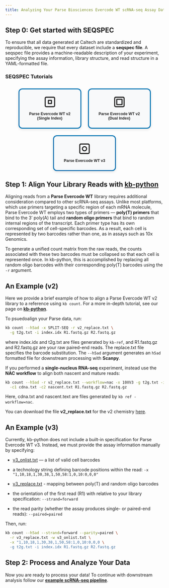 ```yaml
---
title: Analyzing Your Parse Biosciences Evercode WT scRNA-seq Assay Data
---
```


## Step 0: Get started with SEQSPEC
To ensure that all data generated at Caltech are standardized and reproducible, we require that every dataset include a **seqspec file**. A seqspec file provides a machine-readable description of your experiment, specifying the assay information, library structure, and read structure in a YAML-formatted file.

### SEQSPEC Tutorials
```{=html}
<div class="tech-selector">
  <!-- Parse Row -->
  <div class="tech-row">
    <button class="tech-btn tech-parse" data-link="seqspec/webpages/Parse/parse_v2_single.html">
      <svg xmlns="http://www.w3.org/2000/svg" width="40" height="40" viewBox="0 0 24 24" fill="none" stroke="currentColor" stroke-width="2" stroke-linecap="round" stroke-linejoin="round"><rect x="3" y="3" width="18" height="18" rx="2" ry="2"/><path d="M9 9h6v6H9z"/></svg>
      <h3>Parse Evercode WT v2 (Single Index)</h3>
    </button>
    <button class="tech-btn tech-parse" data-link="seqspec/webpages/Parse/parse_v2_dual.html">
      <svg xmlns="http://www.w3.org/2000/svg" width="40" height="40" viewBox="0 0 24 24" fill="none" stroke="currentColor" stroke-width="2" stroke-linecap="round" stroke-linejoin="round"><rect x="3" y="3" width="18" height="18" rx="2" ry="2"/><path d="M7 7h10v10H7z"/></svg>
      <h3>Parse Evercode WT v2 (Dual Index)</h3>
    </button>
    <button class="tech-btn tech-parse" data-link="seqspec/webpages/parse/parse_v3.html">
      <svg xmlns="http://www.w3.org/2000/svg" width="40" height="40" viewBox="0 0 24 24" fill="none" stroke="currentColor" stroke-width="2" stroke-linecap="round" stroke-linejoin="round"><rect x="3" y="3" width="18" height="18" rx="2" ry="2"/><circle cx="12" cy="12" r="4"/></svg>
      <h3>Parse Evercode WT v3</h3>
    </button>
  </div>

</div>

<style>
.tech-selector {
  display: flex;
  flex-direction: column;
  gap: 2em;
  margin: 2em auto;
  max-width: 900px;
}

.tech-row {
  display: flex;
  justify-content: center;
  flex-wrap: wrap;
  gap: 1.5em;
}

.tech-btn {
  background: #f8f9fa;
  border: 3px solid #005a91;
  border-radius: 12px;
  padding: 1.5em;
  width: 200px;
  text-align: center;
  cursor: pointer;
  transition: all 0.25s ease;
  box-shadow: 0 3px 8px rgba(0,0,0,0.1);
  color: #222;
}

.tech-btn svg {
  margin-bottom: 0.5em;
}

.tech-btn:hover {
  transform: translateY(-3px);
  box-shadow: 0 5px 12px rgba(0,0,0,0.2);
}

/* Parse brand color */
.tech-parse {
  border-color: #0072b2;
}
.tech-parse:hover {
  background: #0072b2;
  color: white;
}

.tech-btn h3 {
  margin: 0.3em 0;
  font-size: 0.92em;
}

.tech-btn p {
  font-size: 0.9em;
  opacity: 0.8;
}

h1.title {
  text-align: center;
  margin-bottom: 1em;
}
</style>

<script>
document.addEventListener("DOMContentLoaded", () => {
  document.querySelectorAll(".tech-btn").forEach(btn => {
    btn.addEventListener("click", () => {
      const target = btn.dataset.link;
      if (target) window.location.href = target;
    });
  });
});
</script>
```
## Step 1: Align Your Library Reads with [kb-python](kb_python.qmd)

Aligning reads from a **Parse Evercode WT** library requires additional consideration compared to other scRNA-seq assays. Unlike most platforms, which use primers targeting a specific region of each mRNA molecule, Parse Evercode WT employs two types of primers — **poly(T) primers** that bind to the 3′ poly(A) tail and **random oligo primers** that bind to random internal regions of the transcript. Each primer type has its own corresponding set of cell-specific barcodes. As a result, each cell is represented by two barcodes rather than one, as in assays such as 10x Genomics.

To generate a unified count matrix from the raw reads, the counts associated with these two barcodes must be collapsed so that each cell is represented once. In kb-python, this is accomplished by replacing all random oligo barcodes with their corresponding poly(T) barcodes using the `-r` argument.

## An Example (v2)
Here we provide a brief example of how to align a Parse Evercode WT v2 library to a reference using `kb count`. For a more in-depth tutorial,  see our page on [**kb-python**](kb_python.qmd).

To psuedoalign your Parse data, run:

```bash
kb count --h5ad -x SPLIT-SEQ -r v2_replace.txt \
  -g t2g.txt -i index.idx R1.fastq.gz R2.fastq.gz
```

where index.idx and t2g.txt are files generated by `kb-ref`, and R1.fastq.gz and R2.fastq.gz are your raw paired-end reads. 
The replace.txt file specifies the barcode substitution. 
The `--h5ad` argument generates an `h5ad` formatted file for downstream processing with **Scanpy**.

If you performed a **single-nucleus RNA-seq** experiment, instead use the **NAC workflow** to align both nascent and mature reads:

```bash
kb count --h5ad -r v2_replace.txt --workflow=nac -x 10XV3 -g t2g.txt -i index.idx \
  -c1 cdna.txt -c2 nascent.txt R1.fastq.gz R2.fastq.gz
```

Here, cdna.txt and nascent.text are files generated by `kb ref -workflow=nac`.

You can download the file **v2_replace.txt** for the v2 chemistry <a href="v2_replace.txt" download>here</a>.

## An Example (v3)
Currently, kb-python does not include a built-in specification for Parse Evercode WT v3.
Instead, we must provide the assay information manually by specifying:

* <a href="v3_onlist.txt" download>v3_onlist.txt</a> — a list of valid cell barcodes

* a technology string defining barcode positions within the read: `-x "1,10,18,1,30,38,1,50,58:1,0,10:0,0,0"`

* <a href="splitseqv3_replace.txt" download>v3_replace.txt</a> - mapping between poly(T) and random oligo barcodes

* the orientation of the first read (R1) with relative to your library specification: `--strand=forward`

* the read parity (whether the assay produces single- or paired-end reads): `--paired=paired`

Then, run:
```bash
kb count --h5ad --strand=forward --parity=paired \
  -r v3_replace.txt -w v3_onlist.txt \
  -x "1,10,18,1,30,38,1,50,58:1,0,10:0,0,0 \
  -g t2g.txt -i index.idx R1.fastq.gz R2.fastq.gz
```

## Step 2: Process and Analyze Your Data
Now you are ready to process your data! To continue with downstream analysis follow our [**example scRNA-seq pipeline**](sample_pipeline.ipynb).

